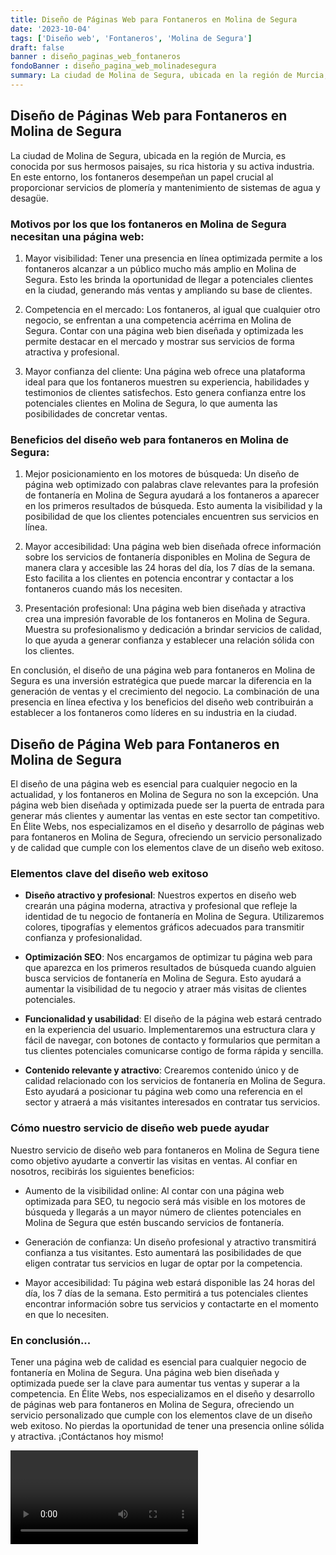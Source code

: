 ```yaml
---
title: Diseño de Páginas Web para Fontaneros en Molina de Segura
date: '2023-10-04'
tags: ['Diseño web', 'Fontaneros', 'Molina de Segura']
draft: false
banner : diseño_paginas_web_fontaneros
fondoBanner : diseño_pagina_web_molinadesegura
summary: La ciudad de Molina de Segura, ubicada en la región de Murcia, es conocida por sus hermosos paisajes, su rica historia y su activa industria. En este entorno, los fontaneros desempeñan un papel crucial al proporcionar servicios de plomería y mantenimiento de sistemas de agua y desagüe. 
---
```


## Diseño de Páginas Web para Fontaneros en Molina de Segura

La ciudad de Molina de Segura, ubicada en la región de Murcia, es conocida por sus hermosos paisajes, su rica historia y su activa industria. En este entorno, los fontaneros desempeñan un papel crucial al proporcionar servicios de plomería y mantenimiento de sistemas de agua y desagüe. 

### Motivos por los que los fontaneros en Molina de Segura necesitan una página web:

1. Mayor visibilidad: Tener una presencia en línea optimizada permite a los fontaneros alcanzar a un público mucho más amplio en Molina de Segura. Esto les brinda la oportunidad de llegar a potenciales clientes en la ciudad, generando más ventas y ampliando su base de clientes.

2. Competencia en el mercado: Los fontaneros, al igual que cualquier otro negocio, se enfrentan a una competencia acérrima en Molina de Segura. Contar con una página web bien diseñada y optimizada les permite destacar en el mercado y mostrar sus servicios de forma atractiva y profesional.

3. Mayor confianza del cliente: Una página web ofrece una plataforma ideal para que los fontaneros muestren su experiencia, habilidades y testimonios de clientes satisfechos. Esto genera confianza entre los potenciales clientes en Molina de Segura, lo que aumenta las posibilidades de concretar ventas.

### Beneficios del diseño web para fontaneros en Molina de Segura:

1. Mejor posicionamiento en los motores de búsqueda: Un diseño de página web optimizado con palabras clave relevantes para la profesión de fontanería en Molina de Segura ayudará a los fontaneros a aparecer en los primeros resultados de búsqueda. Esto aumenta la visibilidad y la posibilidad de que los clientes potenciales encuentren sus servicios en línea.

2. Mayor accesibilidad: Una página web bien diseñada ofrece información sobre los servicios de fontanería disponibles en Molina de Segura de manera clara y accesible las 24 horas del día, los 7 días de la semana. Esto facilita a los clientes en potencia encontrar y contactar a los fontaneros cuando más los necesiten.

3. Presentación profesional: Una página web bien diseñada y atractiva crea una impresión favorable de los fontaneros en Molina de Segura. Muestra su profesionalismo y dedicación a brindar servicios de calidad, lo que ayuda a generar confianza y establecer una relación sólida con los clientes.

En conclusión, el diseño de una página web para fontaneros en Molina de Segura es una inversión estratégica que puede marcar la diferencia en la generación de ventas y el crecimiento del negocio. La combinación de una presencia en línea efectiva y los beneficios del diseño web contribuirán a establecer a los fontaneros como líderes en su industria en la ciudad.

<GifSeo />

<Cta />

## Diseño de Página Web para Fontaneros en Molina de Segura

El diseño de una página web es esencial para cualquier negocio en la actualidad, y los fontaneros en Molina de Segura no son la excepción. Una página web bien diseñada y optimizada puede ser la puerta de entrada para generar más clientes y aumentar las ventas en este sector tan competitivo. En Élite Webs, nos especializamos en el diseño y desarrollo de páginas web para fontaneros en Molina de Segura, ofreciendo un servicio personalizado y de calidad que cumple con los elementos clave de un diseño web exitoso.

### Elementos clave del diseño web exitoso

- **Diseño atractivo y profesional**: Nuestros expertos en diseño web crearán una página moderna, atractiva y profesional que refleje la identidad de tu negocio de fontanería en Molina de Segura. Utilizaremos colores, tipografías y elementos gráficos adecuados para transmitir confianza y profesionalidad.

- **Optimización SEO**: Nos encargamos de optimizar tu página web para que aparezca en los primeros resultados de búsqueda cuando alguien busca servicios de fontanería en Molina de Segura. Esto ayudará a aumentar la visibilidad de tu negocio y atraer más visitas de clientes potenciales.

- **Funcionalidad y usabilidad**: El diseño de la página web estará centrado en la experiencia del usuario. Implementaremos una estructura clara y fácil de navegar, con botones de contacto y formularios que permitan a tus clientes potenciales comunicarse contigo de forma rápida y sencilla.

- **Contenido relevante y atractivo**: Crearemos contenido único y de calidad relacionado con los servicios de fontanería en Molina de Segura. Esto ayudará a posicionar tu página web como una referencia en el sector y atraerá a más visitantes interesados en contratar tus servicios.

### Cómo nuestro servicio de diseño web puede ayudar

Nuestro servicio de diseño web para fontaneros en Molina de Segura tiene como objetivo ayudarte a convertir las visitas en ventas. Al confiar en nosotros, recibirás los siguientes beneficios:

- Aumento de la visibilidad online: Al contar con una página web optimizada para SEO, tu negocio será más visible en los motores de búsqueda y llegarás a un mayor número de clientes potenciales en Molina de Segura que estén buscando servicios de fontanería.

- Generación de confianza: Un diseño profesional y atractivo transmitirá confianza a tus visitantes. Esto aumentará las posibilidades de que eligen contratar tus servicios en lugar de optar por la competencia.

- Mayor accesibilidad: Tu página web estará disponible las 24 horas del día, los 7 días de la semana. Esto permitirá a tus potenciales clientes encontrar información sobre tus servicios y contactarte en el momento en que lo necesiten.

### En conclusión...

Tener una página web de calidad es esencial para cualquier negocio de fontanería en Molina de Segura. Una página web bien diseñada y optimizada puede ser la clave para aumentar tus ventas y superar a la competencia. En Élite Webs, nos especializamos en el diseño y desarrollo de páginas web para fontaneros en Molina de Segura, ofreciendo un servicio personalizado que cumple con los elementos clave de un diseño web exitoso. No pierdas la oportunidad de tener una presencia online sólida y atractiva. ¡Contáctanos hoy mismo!

<Video />

<CtaBot job='Fontaneros' city='Molina de Segura'/>

<Gmaps query='Molina de Segura+españa+maps' />